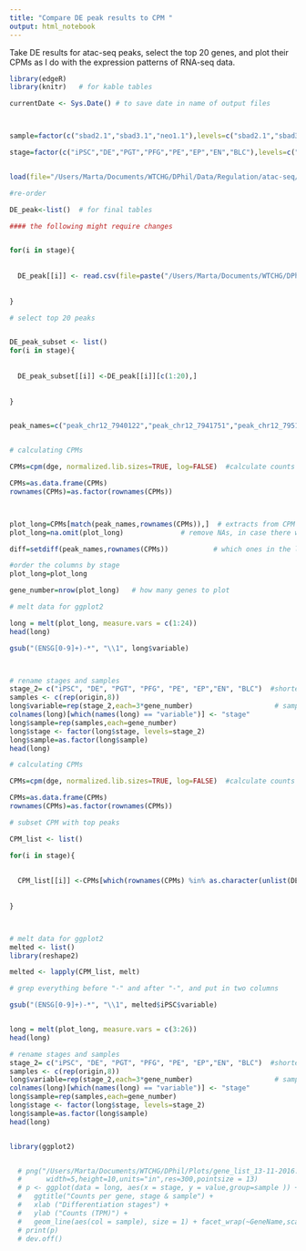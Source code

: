 ```yaml
---
title: "Compare DE peak results to CPM "
output: html_notebook
---
```


Take DE results for atac-seq peaks, select the top 20 genes, and plot their CPMs as I do with the expression patterns of RNA-seq data.

```r

library(edgeR)
library(knitr)   # for kable tables

currentDate <- Sys.Date() # to save date in name of output files



sample=factor(c("sbad2.1","sbad3.1","neo1.1"),levels=c("sbad2.1","sbad3.1","neo1.1"))   # data comes from three donors

stage=factor(c("iPSC","DE","PGT","PFG","PE","EP","EN","BLC"),levels=c("iPSC","DE","PGT","PFG","PE","EP","EN","BLC")) # 8 stages



```

```r

load(file="/Users/Marta/Documents/WTCHG/DPhil/Data/Regulation/atac-seq/session_objects/dge_atac-seq_trimmed.xz",verbose=TRUE)  #loading the dge object for trimmed peak counts

#re-order

DE_peak<-list()  # for final tables

#### the following might require changes


for(i in stage){
  
  
  DE_peak[[i]] <- read.csv(file=paste("/Users/Marta/Documents/WTCHG/DPhil/Data/Results/ATAC-seq/DEA/peak/2016-12-08_sig_maxvals_",i,"_diff_peak_analysis.csv",sep=""),header=T)
 
  
}

# select top 20 peaks


DE_peak_subset <- list()
for(i in stage){
  
  
  DE_peak_subset[[i]] <-DE_peak[[i]][c(1:20),]
 
  
}



```
```r

peak_names=c("peak_chr12_7940122","peak_chr12_7941751","peak_chr12_7951365")


# calculating CPMs

CPMs=cpm(dge, normalized.lib.sizes=TRUE, log=FALSE)  #calculate counts per million using the normalized library sizes

CPMs=as.data.frame(CPMs)
rownames(CPMs)=as.factor(rownames(CPMs))



plot_long=CPMs[match(peak_names,rownames(CPMs)),]  # extracts from CPM data frame the rows that contain the genes of interest
plot_long=na.omit(plot_long)              # remove NAs, in case there was not a match for a gene

diff=setdiff(peak_names,rownames(CPMs))           # which ones in the list are not in the table (probably have a different name)?

#order the columns by stage
plot_long=plot_long

gene_number=nrow(plot_long)   # how many genes to plot

# melt data for ggplot2

long = melt(plot_long, measure.vars = c(1:24))
head(long)

gsub("(ENSG[0-9]+)-*", "\\1", long$variable)



# rename stages and samples
stage_2= c("iPSC", "DE", "PGT", "PFG", "PE", "EP","EN", "BLC")  #shortening EN names EN7= BLC (beta-like cells)
samples <- c(rep(origin,8))
long$variable=rep(stage_2,each=3*gene_number)                    # sample size times number of genes
colnames(long)[which(names(long) == "variable")] <- "stage"
long$sample=rep(samples,each=gene_number)
long$stage <- factor(long$stage, levels=stage_2)
long$sample=as.factor(long$sample)
head(long)

```

```r


# calculating CPMs

CPMs=cpm(dge, normalized.lib.sizes=TRUE, log=FALSE)  #calculate counts per million using the normalized library sizes

CPMs=as.data.frame(CPMs)
rownames(CPMs)=as.factor(rownames(CPMs))

# subset CPM with top peaks

CPM_list <- list()

for(i in stage){
  
  
  CPM_list[[i]] <-CPMs[which(rownames(CPMs) %in% as.character(unlist(DE_peak_subset[[i]][1]))),]
 
  
}



# melt data for ggplot2
melted <- list()
library(reshape2) 

melted <- lapply(CPM_list, melt)   

# grep everything before "-" and after "-", and put in two columns

gsub("(ENSG[0-9]+)-*", "\\1", melted$iPSC$variable)


long = melt(plot_long, measure.vars = c(3:26))
head(long)

# rename stages and samples
stage_2= c("iPSC", "DE", "PGT", "PFG", "PE", "EP","EN", "BLC")  #shortening EN names EN7= BLC (beta-like cells)
samples <- c(rep(origin,8))
long$variable=rep(stage_2,each=3*gene_number)                    # sample size times number of genes
colnames(long)[which(names(long) == "variable")] <- "stage"
long$sample=rep(samples,each=gene_number)
long$stage <- factor(long$stage, levels=stage_2)
long$sample=as.factor(long$sample)
head(long)


library(ggplot2)


  # png("/Users/Marta/Documents/WTCHG/DPhil/Plots/gene_list_13-11-2016.png", type="cairo",
  #      width=5,height=10,units="in",res=300,pointsize = 13)
  # p <- ggplot(data = long, aes(x = stage, y = value,group=sample )) +
  #   ggtitle("Counts per gene, stage & sample") +
  #   xlab ("Differentiation stages") +
  #   ylab ("Counts (TPM)") +
  #   geom_line(aes(col = sample), size = 1) + facet_wrap(~GeneName,scales="free",nrow=2)
  # print(p)
  # dev.off()




```
